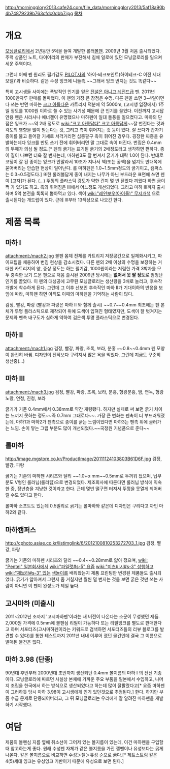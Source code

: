 http://morningglory2013.cafe24.com/file_data/morningglory2013/5af18a90b4b74879239b763cfdc0dbb7.jpg
[[목차]]

= 개요 =
[[모닝글로리]]에서 2년동안 5억을 들여 개발한 롤러[[볼펜]]. 2009년 3월 처음 출시되었다. 주력 상품인 노트, 다이어리의 판매가 부진해서 침체 일로에 있던 모닝글로리를 일으켜 세운 주역이다. 

그런데 어째 펜 원리도 필기감도 [[PILOT]]사의 '하이-테크포인트(하이테크-C 이전 세대 모델)'과 비슷하다. 같은 수성 잉크에 니들촉.~~그래서 잉크 번지는 것도 똑같다~~

특히 고시생들 사이에는 폭발적인 인기를 얻은 [[전설은 아니고 레전드급]] 펜. 2011년 1000만자루 판매를 돌파했다. 이 펜의 가장 큰 장점은 수명. 다른 펜을 쓰면 3~4일이면 다 쓰는 반면 마하는 [[크고 아름다운]] 카트리지 덕분에 약 5000m, (고시생 입장에서) 1주일 정도를 1000원 이하로 쓸 수 있는 사기성 때문에 큰 인기를 끌었다. 이전까지 고시답안용 펜은 사라사나 에너겔이 유명했으나 마하펜이 일대 돌풍을 일으켰다고.
마하의 단점은 잉크가 ~~약 2배 정도로 [[wiki:"크고 아름답다" 크고 아름답게]]~~잘 번진다는 것과 각도의 영향을 많이 받는다는 것, 그리고 촉이 휘어지는 것 등이 있다. 잘 쓰다가 갑자기 종이를 뚫고 들어갈 기세로 서걱거리면 십중팔구 촉이 휘어진 경우다. 굉장한 짜증을 유발하는데다 잉크를 반도 쓰기 전에 휘어버리면 말 그대로 속이 터진다. 번짐은 0.4mm의 두께가 의심 될 정도.[* 펜의 굵기는 표기된 굵기의 2배정도라고 생각하면 편하다. 종이 질이 나쁘면 더욱 잘 번지는데, 마하펜3도 잘 번져서 굵기가 대략 1.0이 된다. 반대로 코딩이 잘 된 종이는 잉크가 안말라서 10초가 지나서 책(또는 공책)을 넘겨도 반대쪽에 묻어버리는 안습한 현상이 일어난다. 롤 마하펜은 1.0~1.5mm정도의 굵기이고, 캠퍼스는 0.3~0.5정도다.] 또한 롤러볼답게 종이 내지는 나무가 아닌 부드러운 표면에 쓰면 펜이 [고자]가 된다. (...) 뚜껑의 플라스틱 강도가 약한 건지 몇 번 닫았다 끼웠다 하면 금이 쩍 가 있기도 하고.
촉의 휘어짐은 III에서 어느정도 개선되었다. 그리고 마하 III까지 출시하며 5억 본전을 톡톡히 뽑아먹고 있다. 색이 [[wiki:"레인보우(아이돌)" 무지개]]색 으로 출시된다는 개드립이 있다. 근데 III부터 13색상으로 나오긴 한다.


= 제품 목록 =

== 마하 I ==
attachment:/mach2.jpg
볼펜 몸체 전체를 카트리지 저장공간으로 일체화시키고, 파이프팁을 채용하여 번짐 현상을 감소시켰다. 다른 펜의 2배 이상의 수명을 보장하는 거대한 카트리지의 양, 중상 정도는 하는 필기감, 1000원이라는 저렴한 가격 3박자를 모두 충족한 보기 드문 펜으로 처음 출시된 2009년 당시에는 '''없어서 못 팔 정도로''' 엄청난 인기를 끌었다. 이 펜의 대성공에 고무된 모닝글로리는 생산량을 3배로 늘리고, 후속작 개발에 착수하게 된다. 그런데 그 이후 선보인 후속작인 마하 Ⅱ가 기대이하의 반응을 보임에 따라, 마하펜 하면 아직도 이때의 마하펜을 기억하는 사람이 많다. 

검정, 빨강, 파랑 (빨강과 파랑은 마하 II 와 함께 출시) ~~0.7~~0.4mm
최초에는 펜 본체가 투명 플라스틱으로 제작되어 위에 도색이 입혀진 형태였지만, 도색이 잘 벗겨지는 문제와 펜촉 내구도가 심하게 약하여 검은색 투명 플라스틱으로 변경된다.

== 마하 II ==
attachment:/mach1.jpg
검정, 빨강, 파랑, 초록, 보라, 분홍 ~~0.8~~0.4mm
펜 모양이 완전히 바뀜.
디자인이 전작보다 구려져서 많은 욕을 먹었다. 그런데 지금도 꾸준히 생산중(...)

== 마하 III ==
attachment:/mach3.jpg
검정, 빨강, 파랑, 초록, 보라, 분홍, 형광분홍, 밤, 연녹, 형광노랑, 연청, 진청, 보라

굵기가 기존 0.4mm에서 0.38mm로 약간 개량됐다. 하지만 실제로 써 보면 굵기 차이는 느끼지 못하는 정도~~즉 0.7mm 그대로다~~.
가장 큰 변화는 펜촉이 더 부드러워졌는데, 마하1과 마하2가 펜촉으로 종이를 긁는 느낌이었다면 마하3는 펜촉 위에 굴러가는 느낌. 손이 닿는 그립 부분도 많이 개선되었다.~~국정원 기념품으로 준다~~

== 롤마하 ==
http://image.mgstore.co.kr/ProductImage/20111124103803B61D6F.jpg
검정, 빨강, 파랑

굵기는 기존의 마하펜 시리즈와 달리 ~~1.0+α mm~~0.5mm로 두꺼워 젔으며, 닙부분도 V형인 롤러닙(롤러팁)으로 변경되었다. 제조회사에 따른다면 롤러닙 방식에 익숙한 중, 장년층을 겨냥한 것이라고 한다.
근데 몇번 떨구면 터져서 뚜껑을 못열게 되어버릴 수도 있다고 한다.

롤마하 소프트도 있는데 0.5밀리로 굵기는 롤마하와 같은데 디자인은 구리다고 까인 마하2와 같다.

== 마하캠퍼스 ==
http://cphoto.asiae.co.kr/listimglink/6/2012100810253272703_1.jpg
검정, 빨강, 파랑

굵기는 기존의 마하펜 시리즈와 달리 ~~0.4~~0.28mm로 얇아 졌으며, [[wiki: "Pentel" 일본회사에서]]  [[wiki:"파일럿#s-5" 요즘]] [[wiki:"미츠비시#s-3" 성행하고]] [[wiki:"제브라#s-3" 있는]] [[색놀이]]를 배워왔는지 제품 프린팅만 변경된 제품들도 출시되었다. 굵기가 얇아져서 그런지 좀 거칠지만 훨씬 덜 번지는 것을 보면 굵은 것만 쓰는 사람이 아니면 이 펜이 완성도가 제일 높다.

== 고시마하 (미출시) ==
2011~2012년 초까지 '고시마하펜'이라는 새 버전이 나온다는 소문이 무성했던 제품. 2,000원 가격에 0.5mm에 볼펜심 리필이 가능하다 또는 리필잉크를 별도로 판매한다고 하며 서포터즈(고시마하펜이라는 키워드로 검색하면 서포터즈들의 리뷰 블로그를 발견할 수 있다)를 통한 테스트까지 2011년 내내 이루어 졌던 물건인데 결국 그 이름으로 발매된 물건은 없다.

== 마하 3.98 (단종) ==
90년대 후반부터 2000년대 초반까지 생산되던 0.4mm 볼지름의 마하 I 의 전신 기종이다. 모닝글로리에 따르면 사실상 본체에 가까운 주요 부품을 일본에서 수입하고, 나머지 조립을 한국에서 하는 방식으로 생산되었다고 하는데 많이 잘팔렸다고[* 요즘 마하펜이 그러하듯 당시 마하 3.98이 고시생에게 인기 있던것으로 추정된다.] 한다. 하지만 부품 수급 문제로 단종되어버리고, 그 뒤 모닝글로리는 우리에게 잘 알려진 마하펜을 개발하기 시작했다.

= 여담 =
제품의 볼펜심 지름 옆에 취소선이 그어저 있는 볼지름이 있는데, 이건 마하펜을 구입할때 참고하는게 좋다. 원래 수성펜 자체가 같은 볼지름을 가진 젤펜이나 유성보다는 굵게 나온다. 같은 볼지름으로 비교하면 수성＞젤＞유성 순으로 굵다.[* 제트스트림 같은 4(5)세대 잉크는 유성잉크 기반이기 때문에 유성으로 보면 된다.]
